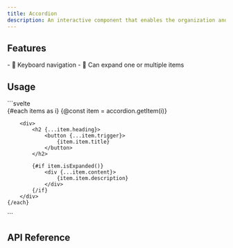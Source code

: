 ```yaml
---
title: Accordion
description: An interactive component that enables the organization and navigation of content by allowing users to expand and collapse sections.
---
```


<Preview client:load />

## Features

<Features>
- 🎹 Keyboard navigation
- 🍃 Can expand one or multiple items
</Features>

## Usage

<Tabs>
	<TabItem label="Builder">
```svelte
<script lang="ts">
	import { Accordion, type AccordionItem } from "melt/builders";

	type Item = AccordionItem<{
		title: string;
		description: string;
	}>;

	const items: Item[] = [
		{ id: "item-1", title: "What is it?", description: "..."},
		{ id: "item-2", title: "Can I customize it?", description: "..."},
	];

	const accordion = new Accordion();
</script>

<div {...accordion.root}>
	{#each items as i}
		{@const item = accordion.getItem(i)}
		
		<div>
			<h2 {...item.heading}>
				<button {...item.trigger}>
					{item.item.title}
				</button>
			</h2>

			{#if item.isExpanded()}
				<div {...item.content}>
					{item.item.description}
				</div>
			{/if}
		</div>
	{/each}
</div>
```
	</TabItem>
</Tabs>

## API Reference

<ApiTable entry="Accordion" />
